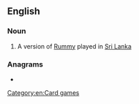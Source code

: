 ==English==

===Noun===
{{en-noun}}

# A version of [[Rummy]] played in [[Sri Lanka]]

===Anagrams===
* {{anagrams|en|Perrot|Porter|perrot|porret|porter|pretor|report|troper}}

[[Category:en:Card games]]